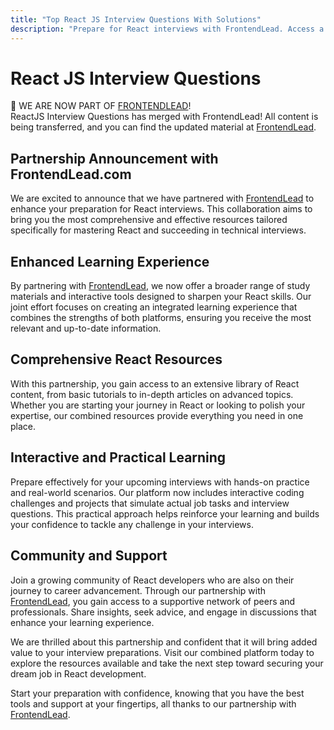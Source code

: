 ```yaml
---
title: "Top React JS Interview Questions With Solutions"
description: "Prepare for React interviews with FrontendLead. Access a wide range of study materials and sharpen your skills for success."
---
```


# React JS Interview Questions


<Banner>
    <div style={{ fontWeight: 'bold', fontSize: '18px' }} >
        <FontAwesomeIcon style={{display: 'inline', marginRight: '10px'}} icon={faInfoCircle} width="24" /> <span>🎉  WE ARE NOW PART OF <a href="https://frontendlead.com?utm_source=reactjsinterview" style={{ color: '#006a96' }}>FRONTENDLEAD</a>!</span>
    </div>
    ReactJS Interview Questions has merged with FrontendLead! All content is being transferred, and you can find the updated material at <a href="https://frontendlead.com?utm_source=reactjsinterview">FrontendLead</a>.
</Banner>

## Partnership Announcement with FrontendLead.com

We are excited to announce that we have partnered with [FrontendLead](https://frontendlead.com?utm_source=reactjsinterview) to enhance your preparation for React interviews. This collaboration aims to bring you the most comprehensive and effective resources tailored specifically for mastering React and succeeding in technical interviews.

## Enhanced Learning Experience
By partnering with [FrontendLead](https://frontendlead.com?utm_source=reactjsinterview), we now offer a broader range of study materials and interactive tools designed to sharpen your React skills. Our joint effort focuses on creating an integrated learning experience that combines the strengths of both platforms, ensuring you receive the most relevant and up-to-date information.

## Comprehensive React Resources
With this partnership, you gain access to an extensive library of React content, from basic tutorials to in-depth articles on advanced topics. Whether you are starting your journey in React or looking to polish your expertise, our combined resources provide everything you need in one place.

## Interactive and Practical Learning
Prepare effectively for your upcoming interviews with hands-on practice and real-world scenarios. Our platform now includes interactive coding challenges and projects that simulate actual job tasks and interview questions. This practical approach helps reinforce your learning and builds your confidence to tackle any challenge in your interviews.

## Community and Support
Join a growing community of React developers who are also on their journey to career advancement. Through our partnership with [FrontendLead](https://frontendlead.com?utm_source=reactjsinterview), you gain access to a supportive network of peers and professionals. Share insights, seek advice, and engage in discussions that enhance your learning experience.

We are thrilled about this partnership and confident that it will bring added value to your interview preparations. Visit our combined platform today to explore the resources available and take the next step toward securing your dream job in React development.

Start your preparation with confidence, knowing that you have the best tools and support at your fingertips, all thanks to our partnership with [FrontendLead](https://frontendlead.com?utm_source=reactjsinterview).
